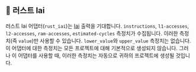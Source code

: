 
## 🦀 러스트 Iai

러스트 Iai 어댑터(`rust_iai`)는 [Iai](https://github.com/bheisler/iai) 출력을 기대합니다.
`instructions`, `l1-accesses`, `l2-accesses`, `ram-accesses`, `estimated-cycles` 측정치가 수집됩니다.
이러한 측정치(즉 `value`)만 사용할 수 있습니다. `lower_value`와 `upper_value` 측정치는 없습니다.
이 어댑터에 대한 측정치는 모든 프로젝트에 대해 기본적으로 생성되지 않습니다.
그러나 이 어댑터를 사용할 때, 이러한 측정치는 자동으로 귀하의 프로젝트에 생성될 것입니다.

<CargoRustIai />